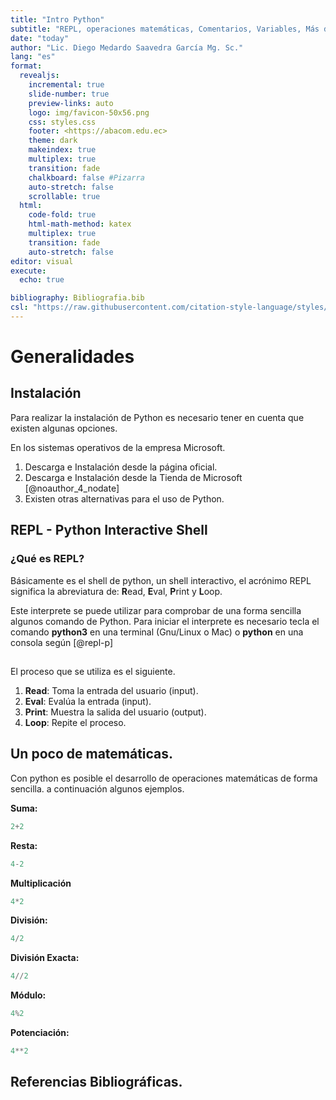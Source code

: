 ```yaml
---
title: "Intro Python"
subtitle: "REPL, operaciones matemáticas, Comentarios, Variables, Más de una Variable, Concatenación"
date: "today"
author: "Lic. Diego Medardo Saavedra García Mg. Sc."
lang: "es"
format:
  revealjs:
    incremental: true
    slide-number: true
    preview-links: auto
    logo: img/favicon-50x56.png
    css: styles.css
    footer: <https://abacom.edu.ec>
    theme: dark
    makeindex: true
    multiplex: true
    transition: fade
    chalkboard: false #Pizarra
    auto-stretch: false
    scrollable: true
  html: 
    code-fold: true
    html-math-method: katex
    multiplex: true
    transition: fade
    auto-stretch: false
editor: visual
execute:
  echo: true

bibliography: Bibliografia.bib
csl: "https://raw.githubusercontent.com/citation-style-language/styles/master/apa.csl"
---
```


# Generalidades

## Instalación

Para realizar la instalación de Python es necesario tener en cuenta que existen algunas opciones.

En los sistemas operativos de la empresa Microsoft.

1.  Descarga e Instalación desde la página oficial.
2.  Descarga e Instalación desde la Tienda de Microsoft [@noauthor_4_nodate]
3.  Existen otras alternativas para el uso de Python.

## REPL - Python Interactive Shell

### ¿Qué es REPL?

Básicamente es el shell de python, un shell interactivo, el acrónimo REPL significa la abreviatura de: **R**ead, **E**val, **P**rint y **L**oop.

Este interprete se puede utilizar para comprobar de una forma sencilla algunos comando de Python. Para iniciar el interprete es necesario tecla el comando **python3** en una terminal (Gnu/Linux o Mac) o **python** en una consola según [@repl-p]

## 

El proceso que se utiliza es el siguiente.

1.  **Read**: Toma la entrada del usuario (input).
2.  **Eval**: Evalúa la entrada (input).
3.  **Print**: Muestra la salida del usuario (output).
4.  **Loop**: Repite el proceso.

## Un poco de matemáticas.

Con python es posible el desarrollo de operaciones matemáticas de forma sencilla. a continuación algunos ejemplos.

**Suma:**

```python
2+2
```

**Resta:**

```python
4-2
```

**Multiplicación**

```python
4*2
```

**División:**

```python
4/2
```

**División Exacta:**

```python
4//2
```

**Módulo:**

```python
4%2
```

**Potenciación:**

```python
4**2
```

## Referencias Bibliográficas.
